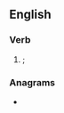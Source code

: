 ==English==

===Verb===
{{head|en|verb form}}

# {{obsolete spelling of|en|wept|nodot=1}}; {{en-past of|weep|nocap=1}}

===Anagrams===
* {{anagrams|en|a=eeptw|pewet|tweep}}